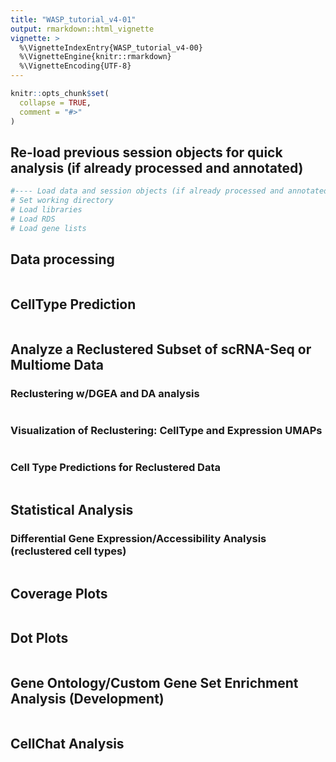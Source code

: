 ```yaml
---
title: "WASP_tutorial_v4-01"
output: rmarkdown::html_vignette
vignette: >
  %\VignetteIndexEntry{WASP_tutorial_v4-00}
  %\VignetteEngine{knitr::rmarkdown}
  %\VignetteEncoding{UTF-8}
---
```


```r
knitr::opts_chunk$set(
  collapse = TRUE,
  comment = "#>"
)
```

## Re-load previous session objects for quick analysis (if already processed and annotated)
```r
#---- Load data and session objects (if already processed and annotated) ----
# Set working directory
# Load libraries
# Load RDS
# Load gene lists
```

## Data processing
```r

```

## CellType Prediction
```r

```

## Analyze a Reclustered Subset of scRNA-Seq or Multiome Data
### Reclustering w/DGEA and DA analysis
```r

```

### Visualization of Reclustering: CellType and Expression UMAPs
```r

```

### Cell Type Predictions for Reclustered Data
```r

```

## Statistical Analysis
### Differential Gene Expression/Accessibility Analysis (reclustered cell types)
```r

```

## Coverage Plots
```r

```

## Dot Plots
```r

```

## Gene Ontology/Custom Gene Set Enrichment Analysis **(Development)**
```r

```

## CellChat Analysis
```r

```
